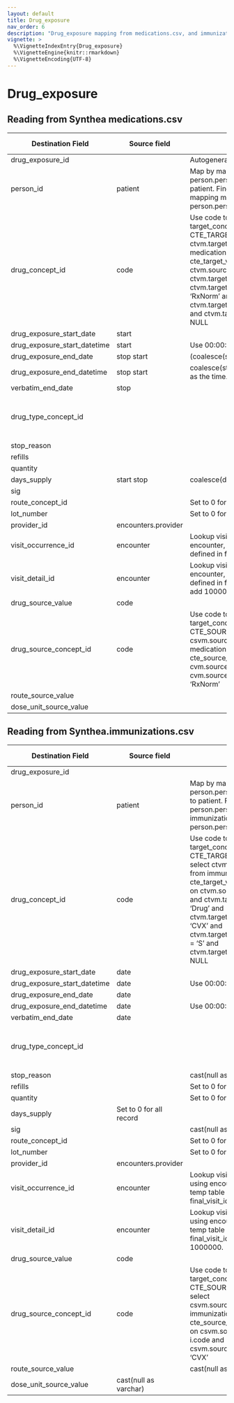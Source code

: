 ```yaml
---
layout: default
title: Drug_exposure
nav_order: 6
description: "Drug_exposure mapping from medications.csv, and immunizations.csv"
vignette: >
  %\VignetteIndexEntry{Drug_exposure}
  %\VignetteEngine{knitr::rmarkdown}
  %\VignetteEncoding{UTF-8}
---
```


# Drug_exposure

## Reading from Synthea medications.csv

| Destination Field | Source field | Logic | Comment field |
| --- | --- | --- | --- |
| drug_exposure_id |  | Autogenerated  |  |
| person_id | patient | Map by mapping person.person_source_value to patient.  Find person.person_id by mapping  medications.patient to person.person_source_value. |  |
| drug_concept_id | code | Use code to lookup target_concept_id in CTE_TARGET_VOCAB_MAP:    select ctvm.target_concept_id    from medications m     join cte_target_vocab_map ctvm       on ctvm.source_code               = m.code     and ctvm.target_domain_id        = 'Drug'     and ctvm.target_vocabulary_id  = 'RxNorm'     and ctvm.target_standard_concept = 'S'     and ctvm.target_invalid_reason is NULL |  |
| drug_exposure_start_date | start |  |  |
| drug_exposure_start_datetime | start | Use 00:00:00 as the time. |  |
| drug_exposure_end_date | stop  start | (coalesce(stop,start))  |  |
| drug_exposure_end_datetime | stop  start |coalesce(stop,start)  Use 00:00:00 as the time. |  |
| verbatim_end_date | stop |  |  |
| drug_type_concept_id |  |  |Use the concept_id 32869 (Pharmacy Claim).   |
| stop_reason |  |  |  |
| refills |  |  |  |
| quantity |  |  |  |
| days_supply | start  stop | coalesce(datediff(day,start,stop),0) |  |
| sig |  |  |  |
| route_concept_id |  | Set to 0 for all records |  |
| lot_number |  | Set to 0 for all records |  |
| provider_id |encounters.provider  |  |  |
| visit_occurrence_id | encounter | Lookup visit_occurrence_id using encounter, joining to temp table defined in final_visit_ids.sql. |  |
| visit_detail_id | encounter | Lookup visit_occurrence_id using encounter, joining to temp table defined in final_visit_ids.sql and add 1000000. |  |
| drug_source_value | code |  |  |
| drug_source_concept_id | code | Use code to lookup target_concept_id in CTE_SOURCE_VOCAB_MAP:    select csvm.source_concept_id    from medications m     join cte_source_vocab_map csvm      on cvm.source_code                = m.code      and cvm.source_vocabulary_id = 'RxNorm' |  |
| route_source_value |  |  |  |
| dose_unit_source_value |  |  |  |

## Reading from Synthea.immunizations.csv

| Destination Field | Source field | Logic | Comment field |
| --- | --- | --- | --- |
| drug_exposure_id |  |  |  |
| person_id | patient | Map by mapping person.person_source_value to patient.  Find person.person_id by mapping immunizations.patient to person.person_source_value. |  |
| drug_concept_id | code | Use code to lookup target_concept_id in CTE_TARGET_VOCAB_MAP:    select ctvm.target_concept_id    from immunizations i     join cte_target_vocab_map ctvm       on ctvm.source_code               = i.code     and ctvm.target_domain_id        = 'Drug'     and ctvm.target_vocabulary_id = 'CVX'     and ctvm.target_standard_concept = 'S'     and ctvm.target_invalid_reason is NULL |  |
| drug_exposure_start_date | date |  |  |
| drug_exposure_start_datetime | date | Use 00:00:00 as the time. |  |
| drug_exposure_end_date | date |  |  |
| drug_exposure_end_datetime | date | Use 00:00:00 as the time. |  |
| verbatim_end_date | date |  |  |
| drug_type_concept_id |  |  | Use the concept_id 32869 (Pharmacy Claim).  |
| stop_reason |  | cast(null as varchar) |  |
| refills |  | Set to 0 for all records  |  |
| quantity |  |Set to 0 for all record  |  |
| days_supply | Set to 0 for all record |  |  |
| sig |  | cast(null as varchar) |  |
| route_concept_id |  |Set to 0 for all record  |  |
| lot_number |  |Set to 0 for all record  |  |
| provider_id | encounters.provider  |  |  |
| visit_occurrence_id | encounter | Lookup visit_occurrence_id using encounter, joining to temp table defined in final_visit_ids.sql. |  |
| visit_detail_id | encounter | Lookup visit_occurrence_id using encounter, joining to temp table defined in final_visit_ids.sql and add 1000000. |  |
| drug_source_value | code |  |  |
| drug_source_concept_id | code | Use code to lookup target_concept_id in CTE_SOURCE_VOCAB_MAP:    select csvm.source_concept_id    from immunizations i     join cte_source_vocab_map csvm      on csvm.source_code                = i.code     and csvm.source_vocabulary_id = 'CVX' |  |
| route_source_value |  | cast(null as varchar) |  |
| dose_unit_source_value |cast(null as varchar)  |  |  |
